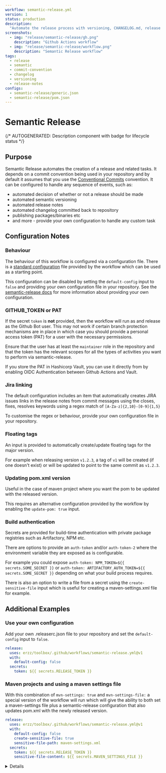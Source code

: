 ```yaml
---
workflow: semantic-release.yml
version: 1
status: production
description:
  "Automate the release process with versioning, CHANGELOG.md, release notes, package publishing etc"
screenshots:
  - img: "release/semantic-release/gh.png"
    description: "Github Actions workflow"
  - img: "release/semantic-release/workflow.png"
    description: "Semantic Release workflow"
tags:
  - release
  - semantic
  - commit-convention
  - changelog
  - versioning
  - release-notes
configs:
  - semantic-release/generic.json
  - semantic-release/pom.json
---
```



# Semantic Release

{/* AUTOGENERATED: Description component with badge for lifecycle status */}

<Description
  status={frontMatter.status}
  description={frontMatter.description}
  tags={frontMatter.tags}
/>

<ScreenShots screenshots={frontMatter.screenshots} />

## Purpose

Semantic Release automates the creation of a release and related tasks. It depends on a commit
convention being used in your repository and by default it assumes that you use the
[Conventional Commits](https://www.conventionalcommits.org/en/v1.0.0/) convention. It can be
configured to handle any sequence of events, such as:

- automated decision of whether or not a release should be made
- automated semantic versioning
- automated release notes
- automated changelog committed back to repository
- publishing packages/binaries etc
- and more - provide your own configuration to handle any custom task

<Usage workflow={frontMatter.workflow} version={frontMatter.version} />

## Configuration Notes

### Behaviour

The behaviour of this workflow is configured via a configuration file. There is a
[standard configuration](https://github.com/erzz/toolbox/blob/main/configs/semantic-release/generic.json)
file provided by the workflow which can be used as a starting point.

This configuration can be disabled by setting the `default-config` input to `false` and providing
your own configuration file in your repository. See the
[semantic-release docs](https://semantic-release.gitbook.io/semantic-release/usage/configuration)
for more information about providing your own configuration.

### GITHUB_TOKEN or PAT

If the secret `token` is **not** provided, then the workflow will run as and release as the Github
Bot user. This may not work if certain branch protection mechanisms are in place in which case you
should provide a personal access token (PAT) for a user with the necessary permissions.

Ensure that the user has at least the `maintainer` role in the repository and that the token has the
relevant scopes for all the types of activities you want to perform via semantic-release.

If you store the PAT in Hashicorp Vault, you can use it directly from by enabling OIDC
Authentication between Github Actions and Vault.

### Jira linking

The default configuration includes an item that automatically creates JIRA issues links in the
release notes from commit messages using the closes, fixes, resolves keywords using a regex match of
`[A-Za-z]{2,10}-[0-9]{1,5}`

To customise the regex or behaviour, provide your own configuration file in your repository.

### Floating tags

An input is provided to automatically create/update floating tags for the major version.

For example when releasing version `v1.2.3`, a tag of `v1` will be created (if one doesn't exist) or
will be updated to point to the same commit as `v1.2.3`.

### Updating pom.xml version

Useful in the case of maven project where you want the pom to be updated with the released version.

This requires an alternative configuration provided by the workflow by enabling the
`update-pom: true` input.

### Build authentication

Secrets are provided for build-time authentication with private package registries such as
Artifactory, NPM etc.

There are options to provide an `auth-token` and/or `auth-token-2` where the environment variable
they are exposed as is configurable.

For example you could expose `auth-token: NPM_TOKEN=${{ secrets.SOME_SECRET }}` or
`auth-token: ARTIFACTORY_AUTH_TOKEN=${{ secrets.SOME_SECRET }}` depending on what your build process
requires.

There is also an option to write a file from a secret using the `create-sensitive-file` input which
is useful for creating a maven-settings.xml file for example.

## Additional Examples

### Use your own configuration

Add your own .releaserc.json file to your repository and set the `default-config` input to `false`.

```yaml
release:
  uses: erzz/toolbox/.github/workflows/semantic-release.yml@v1
  with:
    default-config: false
  secrets:
    token: ${{ secrets.RELEASE_TOKEN }}
```

### Maven projects and using a maven settings file

With this combination of `mvn-settings: true` and `mvn-settings-file:` a special version of the
workflow will run which will give the ability to both set a maven-settings file plus a
semantic-release configuration that also updates pom.xml with the newly released version.

```yaml
release:
  uses: erzz/toolbox/.github/workflows/semantic-release.yml@v1
  with:
    default-config: false
    create-sensitive-file: true
    sensitive-file-path: maven-settings.xml
  secrets:
    token: ${{ secrets.RELEASE_TOKEN }}
    sensitive-file-content: ${{ secrets.MAVEN_SETTINGS_FILE }}
```

<Details workflow={frontMatter.workflow} configs={frontMatter.configs} />

